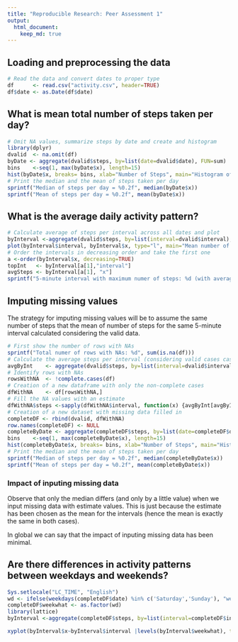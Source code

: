 ```yaml
---
title: "Reproducible Research: Peer Assessment 1"
output: 
  html_document:
    keep_md: true
---
```



## Loading and preprocessing the data
```r
# Read the data and convert dates to proper type
df      <- read.csv("activity.csv", header=TRUE)
df$date <- as.Date(df$date)
```
## What is mean total number of steps taken per day?
```r
# Omit NA values, summarize steps by date and create and histogram
library(dplyr)
dvalid  <- na.omit(df)
byDate <- aggregate(dvalid$steps, by=list(date=dvalid$date), FUN=sum)
bins    <-seq(1, max(byDate$x), length=15)
hist(byDate$x, breaks= bins, xlab="Number of Steps", main="Histogram of steps taken per day")
# Print the median and the mean of steps taken per day
sprintf("Median of steps per day = %0.2f", median(byDate$x))
sprintf("Mean of steps per day = %0.2f", mean(byDate$x))
```

## What is the average daily activity pattern?
```r
# Calculate average of steps per interval across all dates and plot
byInterval <-aggregate(dvalid$steps, by=list(interval=dvalid$interval), FUN=mean)
plot(byInterval$interval, byInterval$x, type="l", main="Mean number of steps per interval (across all days)", xlab="Interval", ylab="Mean number of steps")
# Order the intervals in decreasing order and take the first one
a <-order(byInterval$x, decreasing=TRUE)
topInt   <- byInterval[a[1],"interval"]
avgSteps <- byInterval[a[1], "x"]
sprintf("5-minute interval with maximum numer of steps: %d (with average of %f steps)", topInt, avgSteps)
```


## Imputing missing values

The strategy for imputing missing values will be to assume the same number of steps that the mean of number of steps for the same 5-minute interval calculated considering the valid data.

```r
# First show the number of rows with NAs
sprintf("Total numer of rows with NAs: %d", sum(is.na(df)))
# Calculate the average steps per interval (considering valid cases cases)
avgByInt    <- aggregate(dvalid$steps, by=list(interval=dvalid$interval), FUN=mean)
# Identify rows with NAs
rowsWithNA  <- !complete.cases(df)
# Creation of a new dataframe with only the non-complete cases
dfWithNA    <- df[rowsWithNA,]
# Fill the NA values with an estimate 
dfWithNA$steps <-sapply(dfWithNA$interval, function(x) {avgByInt[avgByInt$interval==x,"x"]})
# Creation of a new dataset with missing data filled in
completeDF <- rbind(dvalid, dfWithNA)
row.names(completeDF) <- NULL
completeByDate <- aggregate(completeDF$steps, by=list(date=completeDF$date), FUN=sum)
bins    <-seq(1, max(completeByDate$x), length=15)
hist(completeByDate$x, breaks= bins, xlab="Number of Steps", main="Histogram of steps taken per day")
# Print the median and the mean of steps taken per day
sprintf("Median of steps per day = %0.2f", median(completeByDate$x))
sprintf("Mean of steps per day = %0.2f", mean(completeByDate$x))

```
### Impact of inputing missing data
Observe that only the median differs (and only by a little value) when we input missing data with estimate values.
This is just because the estimate has been chosen as the mean for the intervals (hence the mean is exactly the same in both cases).

In global we can say that the impact of inputing missing data has been minimal.


## Are there differences in activity patterns between weekdays and weekends?
```r
Sys.setlocale("LC_TIME", "English")
wd <- ifelse(weekdays(completeDF$date) %in% c('Saturday','Sunday'), "weekend", "weekday" )
completeDF$weekwhat <- as.factor(wd)
library(lattice)
byInterval <-aggregate(completeDF$steps, by=list(interval=completeDF$interval, weekwhat=completeDF$weekwhat), FUN=mean)

xyplot(byInterval$x~byInterval$interval |levels(byInterval$weekwhat), type="l", layout=c(1,2), xlab="Interval", ylab="Number of Steps")
```

